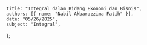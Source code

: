     title: "Integral dalam Bidang Ekonomi dan Bisnis",
    authors: [{ name: "Nabil Akbarazzima Fatih" }],
    date: "05/26/2025",
    subject: "Integral",
};